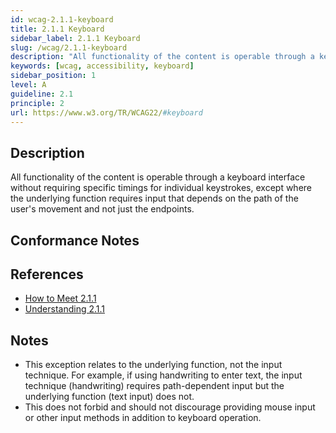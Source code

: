 ```yaml
---
id: wcag-2.1.1-keyboard
title: 2.1.1 Keyboard
sidebar_label: 2.1.1 Keyboard
slug: /wcag/2.1.1-keyboard
description: "All functionality of the content is operable through a keyboard interface without requiring specific timings for individual keystrokes, except where the underlying function requires input that depends on the path of the user's movement and not just the endpoints."
keywords: [wcag, accessibility, keyboard]
sidebar_position: 1
level: A
guideline: 2.1
principle: 2
url: https://www.w3.org/TR/WCAG22/#keyboard
---
```

## Description

All functionality of the content is operable through a keyboard interface without requiring specific timings for individual keystrokes, except where the underlying function requires input that depends on the path of the user's movement and not just the endpoints.

## Conformance Notes

<Project name="ads">
  <Support></Support>
</Project>
<Project name="scix">
  <Support></Support>
</Project>

## References

- [How to Meet 2.1.1](https://www.w3.org/WAI/WCAG22/quickref/#keyboard)
- [Understanding 2.1.1](https://www.w3.org/WAI/WCAG22/Understanding/keyboard.html)

## Notes

- This exception relates to the underlying function, not the input technique. For example, if using handwriting to enter text, the input technique (handwriting) requires path-dependent input but the underlying function (text input) does not.
- This does not forbid and should not discourage providing mouse input or other input methods in addition to keyboard operation.